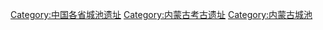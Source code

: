 [[Category:中国各省城池遗址|Category:中国各省城池遗址]]
[[Category:内蒙古考古遗址|Category:内蒙古考古遗址]]
[[Category:内蒙古城池|Category:内蒙古城池]]